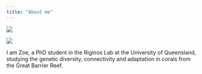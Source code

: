 ```yaml
---
title: "About me"
---
```


<div>

::: {#first-column}
![](img/Headshot.jpg)
:::

</div>

::: grid
::: g-col-6
![](img/Headshot.jpg)
:::

::: {#second-column}
I am Zoe, a PhD student in the Riginos Lab at the University of Queensland, studying the genetic diversity, connectivity and adaptation in corals from the Great Barrier Reef.
:::
:::

